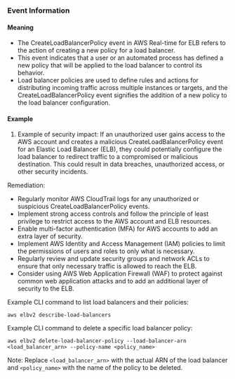 
### Event Information

#### Meaning

- The CreateLoadBalancerPolicy event in AWS Real-time for ELB refers to the action of creating a new policy for a load balancer.
- This event indicates that a user or an automated process has defined a new policy that will be applied to the load balancer to control its behavior.
- Load balancer policies are used to define rules and actions for distributing incoming traffic across multiple instances or targets, and the CreateLoadBalancerPolicy event signifies the addition of a new policy to the load balancer configuration.

#### Example

1. Example of security impact: If an unauthorized user gains access to the AWS account and creates a malicious CreateLoadBalancerPolicy event for an Elastic Load Balancer (ELB), they could potentially configure the load balancer to redirect traffic to a compromised or malicious destination. This could result in data breaches, unauthorized access, or other security incidents.

Remediation:
- Regularly monitor AWS CloudTrail logs for any unauthorized or suspicious CreateLoadBalancerPolicy events.
- Implement strong access controls and follow the principle of least privilege to restrict access to the AWS account and ELB resources.
- Enable multi-factor authentication (MFA) for AWS accounts to add an extra layer of security.
- Implement AWS Identity and Access Management (IAM) policies to limit the permissions of users and roles to only what is necessary.
- Regularly review and update security groups and network ACLs to ensure that only necessary traffic is allowed to reach the ELB.
- Consider using AWS Web Application Firewall (WAF) to protect against common web application attacks and to add an additional layer of security to the ELB.

Example CLI command to list load balancers and their policies:
```
aws elbv2 describe-load-balancers
```

Example CLI command to delete a specific load balancer policy:
```
aws elbv2 delete-load-balancer-policy --load-balancer-arn <load_balancer_arn> --policy-name <policy_name>
```

Note: Replace `<load_balancer_arn>` with the actual ARN of the load balancer and `<policy_name>` with the name of the policy to be deleted.

